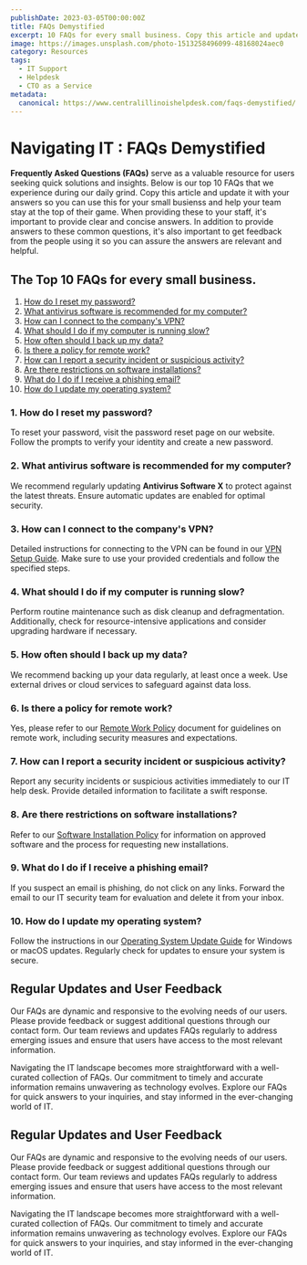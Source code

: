 ```yaml
---
publishDate: 2023-03-05T00:00:00Z
title: FAQs Demystified
excerpt: 10 FAQs for every small business. Copy this article and update it with your answers so you can use this for your busienss and help your team stay at the top of their game.
image: https://images.unsplash.com/photo-1513258496099-48168024aec0
category: Resources
tags:
  - IT Support
  - Helpdesk
  - CTO as a Service
metadata:
  canonical: https://www.centralillinoishelpdesk.com/faqs-demystified/
---
```



# Navigating IT : FAQs Demystified

**Frequently Asked Questions (FAQs)** serve as a valuable resource for users seeking quick solutions and insights. Below is our top 10 FAQs that we experience during our daily grind. Copy this article and update it with your answers so you can use this for your small busienss and help your team stay at the top of their game. When providing these to your staff, it's important to provide clear and concise answers. In addition to provide answers to these common questions, it's also important to get feedback from the people using it so you can assure the answers are relevant and helpful.

## The Top 10 FAQs for every small business.

1. [How do I reset my password?](#1-how-do-i-reset-my-password)
2. [What antivirus software is recommended for my computer?](#2-what-antivirus-software-is-recommended-for-my-computer)
3. [How can I connect to the company's VPN?](#3-how-can-i-connect-to-the-companys-vpn)
4. [What should I do if my computer is running slow?](#4-what-should-i-do-if-my-computer-is-running-slow)
5. [How often should I back up my data?](#5-how-often-should-i-back-up-my-data)
6. [Is there a policy for remote work?](#6-is-there-a-policy-for-remote-work)
7. [How can I report a security incident or suspicious activity?](#7-how-can-i-report-a-security-incident-or-suspicious-activity)
8. [Are there restrictions on software installations?](#8-are-there-restrictions-on-software-installations)
9. [What do I do if I receive a phishing email?](#9-what-do-i-do-if-i-receive-a-phishing-email)
10. [How do I update my operating system?](#10-how-do-i-update-my-operating-system)

### 1. How do I reset my password?

To reset your password, visit the password reset page on our website. Follow the prompts to verify your identity and create a new password.

### 2. What antivirus software is recommended for my computer?

We recommend regularly updating **Antivirus Software X** to protect against the latest threats. Ensure automatic updates are enabled for optimal security.

### 3. How can I connect to the company's VPN?

Detailed instructions for connecting to the VPN can be found in our [VPN Setup Guide](#). Make sure to use your provided credentials and follow the specified steps.

### 4. What should I do if my computer is running slow?

Perform routine maintenance such as disk cleanup and defragmentation. Additionally, check for resource-intensive applications and consider upgrading hardware if necessary.

### 5. How often should I back up my data?

We recommend backing up your data regularly, at least once a week. Use external drives or cloud services to safeguard against data loss.

### 6. Is there a policy for remote work?

Yes, please refer to our [Remote Work Policy](#) document for guidelines on remote work, including security measures and expectations.

### 7. How can I report a security incident or suspicious activity?

Report any security incidents or suspicious activities immediately to our IT help desk. Provide detailed information to facilitate a swift response.

### 8. Are there restrictions on software installations?

Refer to our [Software Installation Policy](#) for information on approved software and the process for requesting new installations.

### 9. What do I do if I receive a phishing email?

If you suspect an email is phishing, do not click on any links. Forward the email to our IT security team for evaluation and delete it from your inbox.

### 10. How do I update my operating system?

Follow the instructions in our [Operating System Update Guide](#) for Windows or macOS updates. Regularly check for updates to ensure your system is secure.

## Regular Updates and User Feedback

Our FAQs are dynamic and responsive to the evolving needs of our users. Please provide feedback or suggest additional questions through our contact form. Our team reviews and updates FAQs regularly to address emerging issues and ensure that users have access to the most relevant information.

Navigating the IT landscape becomes more straightforward with a well-curated collection of FAQs. Our commitment to timely and accurate information remains unwavering as technology evolves. Explore our FAQs for quick answers to your inquiries, and stay informed in the ever-changing world of IT.

## Regular Updates and User Feedback

Our FAQs are dynamic and responsive to the evolving needs of our users. Please provide feedback or suggest additional questions through our contact form. Our team reviews and updates FAQs regularly to address emerging issues and ensure that users have access to the most relevant information.

Navigating the IT landscape becomes more straightforward with a well-curated collection of FAQs. Our commitment to timely and accurate information remains unwavering as technology evolves. Explore our FAQs for quick answers to your inquiries, and stay informed in the ever-changing world of IT.
